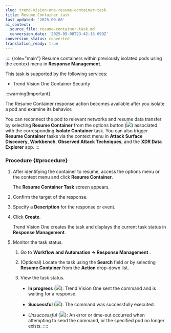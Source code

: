 ```yaml
---
slug: trend-vision-one-resume-container-task
title: Resume Container task
last_updated: '2025-09-08'
ai_context:
  source_file: resume-container-task.md
  conversion_date: '2025-09-08T23:42:13.699Z'
conversion_status: converted
translation_ready: true
---
```


:::: {role="main"}
Resume containers within previously isolated pods using the context menu in **Response Management**.

This task is supported by the following services:

- Trend Vision One Container Security

:::warning[Important]

The Resume Container response action becomes available after you isolate a pod and examine its behavior.

You can reconnect the pod to relevant networks and resume data transfer by selecting **Resume Container** from the options button (![](/images/options_icon=GUID-408062FA-DA13-4ECA-81EB-31A5B68355A1=1=en-us=Low.webp)) associated with the corresponding **Isolate Container** task. You can also trigger **Resume Container** tasks via the context menu in **Attack Surface Discovery**, **Workbench**, **Observed Attack Techniques**, and the **XDR Data Explorer** app.
:::

### Procedure {#procedure}

1.  After identifying the container to resume, access the options menu or the context menu and click **Resume Container**.

    The **Resume Container Task** screen appears.

2.  Confirm the target of the response.

3.  Specify a **Description** for the response or event.

4.  Click **Create**.

    Trend Vision One creates the task and displays the current task status in **Response Management**.

5.  Monitor the task status.

    1.  Go to **Workflow and Automation → Response Management** .

    2.  (Optional) Locate the task using the **Search** field or by selecting **Resume Container** from the **Action** drop-down list.

    3.  View the task status.

        - **In progress** (![](/images/in_progress=GUID-A55897DB-3DEA-4F5C-B7F9-70B3D7FB9EDE=1=en-us=Low.webp)): Trend Vision One sent the command and is waiting for a response.

        - **Successful** (![](/images/successful=GUID-1E31AD86-DE2E-48B5-85F7-7C78A3E8BB11=1=en-us=Low.webp)): The command was successfully executed.

        - *Unsuccessful* (![](/images/error=5cc21722-7ceb-480c-b9c2-a47d420cf1cc.webp)): An error or time-out occurred when attempting to send the command, or the specified pod no longer exists.
::::
